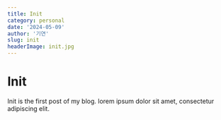 ```yaml
---
title: Init
category: personal
date: '2024-05-09'
author: '기연'
slug: init
headerImage: init.jpg
---
```


# Init

Init is the first post of my blog. lorem ipsum dolor sit amet, consectetur
adipiscing elit.

```

```
